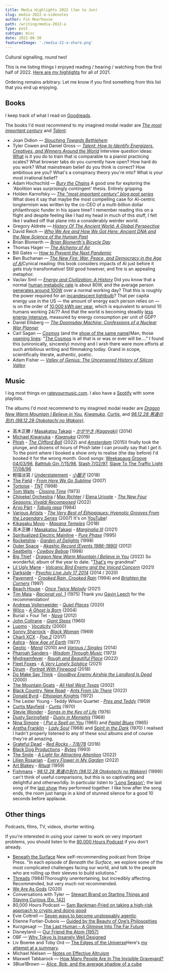```yaml
---
title: Media Highlights 2022 (Jan to Jun)
slug: media-2022-a-sidenotes
author: Fin Moorhouse
path: /writing/media-2022-a
type: post
subtype: misc
date: 2022-06-30
featuredImage: './media-22-a-share.png'
---
```


Cultural signalling, round two!

This is me listing things I enjoyed reading / hearing / watching from the first half of 2022. [Here are my highlights](https://www.finmoorhouse.com/writing/media-2021) for all of 2021.

Ordering remains arbitrary. Let me know if you find something from this list that you end up enjoying.

## Books

I keep track of what I read on [Goodreads](https://www.goodreads.com/user/show/38695642-fin-moorhouse).

The books I'd most recommend to my imagined modal reader are [*The most important century*](https://www.goodreads.com/book/show/59244207-the-most-important-century-blog-post-series) and [*Talent*](https://www.goodreads.com/book/show/56269174-talent).

- Joan Didion — [*Slouching Towards Bethlehem*](https://www.goodreads.com/book/show/424.Slouching_Towards_Bethlehem)
- Tyler Cowen and Daniel Gross — [*Talent: How to Identify Energizers, Creatives, and Winners Around the World*](https://www.goodreads.com/book/show/56269174-talent) <Sidenote label='talent'>Interview question ideas: [What](https://www.goodreads.com/review/show/4745730808?book_show_action=false&from_review_page=1) is it you do to train that is comparable to a pianist practicing scales? What browser tabs do you currently have open? How hard do you work? What mainstream belief do you think is correct? How ambitious are you? What's a conspiracy theory you're into? What is your most irrational belief?</Sidenote>
- Adam Hochschild — [*Bury the Chains*](https://www.goodreads.com/book/show/27668.Bury_the_Chains) <Sidenote label='chains'>A good one for exploring the 'Abolition was surprisingly contingent' thesis. Entirely gripping.</Sidenote>
- Holden Karnofsky — [*The "most important century" blog post series*](https://www.goodreads.com/book/show/59244207-the-most-important-century-blog-post-series) <Sidenote label='MIC'>What does it say that maybe the most compelling case for AI-centric longtermism was written by the co-CEO of a multi-billion dollar philanthropic funder in his spare time? I remember reading this on a flight and despite feeling like I had my head in much of this stuff, I felt like I walked off that plane into a considerably weirder world.</Sidenote>
- Gregory Aldrete — [*History Of The Ancient World: A Global Perspective*](https://www.goodreads.com/book/show/25692796-history-of-the-ancient-world)
- David Reich — [*Who We Are and How We Got Here: Ancient DNA and the New Science of the Human Past*](https://www.goodreads.com/book/show/35749414-who-we-are-and-how-we-got-here)
- Brian Blomerth — [*Brian Blomerth's Bicycle Day*](https://www.goodreads.com/book/show/52003981-brian-blomerth-s-bicycle-day)
- Thomas Hager — [*The Alchemy of Air*](https://www.goodreads.com/book/show/3269091-the-alchemy-of-air)
- Bill Gates — [*How to Prevent the Next Pandemic*](https://www.goodreads.com/book/show/59900689-how-to-prevent-the-next-pandemic)
- Ben Buchanan — [*The New Fire: War, Peace, and Democracy in the Age of AI*](https://www.goodreads.com/book/show/58329461-the-new-fire)<Sidenote label='fire'>Cynical reading: this book considers impacts of AI just before it gets *truly* transformative! Still good however, and fire is an appealing metaphor.</Sidenote>
- Vaclav Smil — [*Energy and Civilization: A History*](https://www.goodreads.com/book/show/31850765-energy-and-civilization) <Sidenote label='smil'>Did you know that a normal [human metabolic rate](https://en.wikipedia.org/wiki/Human_power) is about 80W, and the average person [generates around 100W](https://hypertextbook.com/facts/2003/WeiLiangMok.shtml) over a normal working day? That this is roughly the power required for an [incandescent lightbulb](https://en.wikipedia.org/wiki/Incandescent_light_bulb#Efficacy_and_efficiency)? That per capita energy use in the US — the amount of energy each person relies on — is on the order of [10,000 kWh per year](https://en.wikipedia.org/wiki/List_of_countries_by_electricity_consumption), which is equivalent to around 10 humans working 24/7? And that the world is becoming steadily [less energy intensive](https://www.eia.gov/todayinenergy/detail.php?id=27032), measured by energy consumption per unit of GDP?</Sidenote>
- Daniel Ellsberg — [*The Doomsday Machine: Confessions of a Nuclear War Planner*](https://www.goodreads.com/book/show/25663779-the-doomsday-machine)
- Carl Sagan — [*Cosmos*](https://www.goodreads.com/book/show/55030.Cosmos) (and the [show of the same name](https://letterboxd.com/film/cosmos-a-personal-voyage/))<Sidenote label='cosmos'>Man, those [opening lines](https://www.youtube.com/watch?v=uLu1cTKBspI): "[The Cosmos](https://twitter.com/finmoorhouse/status/1517999100347752448) is all that is or was or ever will be...." I found this (unironically, sincerely) moving and I wish there were more efforts at such ambitious writing and filmmaking today. Grand in scope, scientifically literate, authentic, poetic.</Sidenote>
- Adam Fisher — *[Valley of Genius: The Uncensored History of Silicon Valley](https://www.goodreads.com/book/show/36382335-valley-of-genius)*

## Music

I log most things on [rateyourmusic.com](https://rateyourmusic.com/~finm). I also have a [Spotify](https://open.spotify.com/user/finmoorhouse) with some playlists.

The albums I'd most recommend to my imagined modal reader are *[Dragon New Warm Mountain I Believe in You](https://rateyourmusic.com/release/album/big-thief/dragon-new-warm-mountain-i-believe-in-you/)*, *[Kiwanuka](https://rateyourmusic.com/release/album/michael-kiwanuka/kiwanuka/)*, *[Curtis](https://rateyourmusic.com/release/album/curtis-mayfield/curtis/)*, and *[98.12.28 男達の別れ (98.12.28 Otokotachi no Wakare)](https://rateyourmusic.com/release/album/fishmans/98_12_28-男達の別れ-98_12_28-otokotachi-no-wakare/)*.

- 高木正勝 / [Masakatsu Takagi](https://rateyourmusic.com/artist/高木正勝) - *[かがやき (Kagayaki)](https://rateyourmusic.com/release/album/高木正勝/かがやき-kagayaki/)* (2014)
- [Michael Kiwanuka](https://rateyourmusic.com/artist/michael-kiwanuka) - *[Kiwanuka](https://rateyourmusic.com/release/album/michael-kiwanuka/kiwanuka/)* (2019)
- [Phish](https://rateyourmusic.com/artist/phish) - *[The Clifford Ball](https://rateyourmusic.com/release/album/phish/the-clifford-ball/)* (2022) and *[Amsterdam](https://rateyourmusic.com/release/album/phish/amsterdam/)* (2015)<Sidenote label='phish'>I finally took the plunge, and dozens of hours of Phish later I can proudly say that I *get* it. To the point where I booked a show only to realise (the day before) I'd booked it for the wrong month. Good songs: [Weekapaug Groove 04/03/98](https://open.spotify.com/track/7CjuboegqQx6KPmaF1eXZm?si=6d13b774f92242a0), [Bathtub Gin 7/15/98](https://open.spotify.com/track/2YcWr5D9cVYcrGswsGL4VQ?si=e9f630bcb7ae40c8), [Stash 7/02/97](https://open.spotify.com/track/3CPKo5dQFFCcop5qk0uJoy?si=c4ba3dac87254798), [Slave To The Traffic Light 17/08/96](https://open.spotify.com/track/0CTaelNOOZGKcxEFGSu6qO?si=151122cb58be4e25)</Sidenote>
- 輕描淡寫 / [Understatement](https://rateyourmusic.com/artist/輕描淡寫) - *[小圈子](https://rateyourmusic.com/release/album/輕描淡寫/小圈子/)* (2018)
- [The Field](https://rateyourmusic.com/artist/the-field) - *[From Here We Go Sublime](https://rateyourmusic.com/release/album/the-field/from-here-we-go-sublime/)* (2007)
- [Tortoise](https://rateyourmusic.com/artist/tortoise) - *[TNT](https://rateyourmusic.com/release/album/tortoise/tnt/)* (1998)
- [Tom Waits](https://rateyourmusic.com/artist/tom-waits) - *[Closing Time](https://rateyourmusic.com/release/album/tom-waits/closing-time/)* (1973)
- [Chineke! Orchestra](https://rateyourmusic.com/artist/chineke-orchestra) / [Max Richter](https://rateyourmusic.com/artist/max_richter) / [Elena Urioste](https://rateyourmusic.com/artist/elena_urioste) - *[The New Four Seasons: Vivaldi Recomposed](https://rateyourmusic.com/release/album/chineke-orchestra-max-richter-elena-urioste/the-new-four-seasons-vivaldi-recomposed/)* (2022)
- [Arvo Pärt](https://rateyourmusic.com/artist/arvo_part) \- *[Tabula rasa](https://rateyourmusic.com/release/album/staatsorchester-stuttgart-lithuanian-chamber-orchestra-the-12-cellists-of-the-berlin-philharmonic-orchestra-dennis-russell-davies-saulius-sondeckis-gidon-kremer-keith-jarrett-tatjana-grindenko-alfred-schnittke/tabula-rasa/)* (1984)
- [Various Artists](https://rateyourmusic.com/artist/various-artists) - *[The Very Best of Éthiopiques: Hypnotic Grooves From the Legendary Series](https://rateyourmusic.com/release/comp/various-artists/the-very-best-of-ethiopiques-hypnotic-grooves-from-the-legendary-series/)* (2007) <Sidenote label='ethiopiques'>It's on [YouTube](https://www.youtube.com/playlist?list=PLAT4BYuk_sA_8Qkew-a7lrzj3CwFRGh11)!</Sidenote>
- [Kikagaku Moyo](https://rateyourmusic.com/artist/kikagaku-moyo) - *[Masana Temples](https://rateyourmusic.com/release/album/kikagaku-moyo/masana-temples/)* (2018)
- 高木正勝 / [Masakatsu Takagi](https://rateyourmusic.com/artist/高木正勝) - *[Marginalia III](https://rateyourmusic.com/release/comp/高木正勝/marginalia-iii/)* (2021)
- [Spiritualized Electric Mainline](https://rateyourmusic.com/artist/spiritualized) - *[Pure Phase](https://rateyourmusic.com/release/album/spiritualized-electric-mainline/pure-phase/)* (1995)
- [Rocketship](https://rateyourmusic.com/artist/rocketship) - *[Garden of Delights](https://rateyourmusic.com/release/album/rocketship/garden-of-delights/)* (1998)
- [Outer Space](https://rateyourmusic.com/artist/outer_space) - *[Akashic Record (Events 1986-1990)](https://rateyourmusic.com/release/album/outer_space/akashic_record__events_1986_1990_/)* (2012)
- [Seatbelts](https://rateyourmusic.com/artist/seatbelts-2) - *[Cowboy Bebop](https://rateyourmusic.com/release/album/seatbelts/cowboy-bebop/)* (1998)
- [Big Thief](https://rateyourmusic.com/artist/big-thief) - *[Dragon New Warm Mountain I Believe in You](https://rateyourmusic.com/release/album/big-thief/dragon-new-warm-mountain-i-believe-in-you/)* (2022) <Sidenote label='dnwmibiy'>So wonderful; album of the year to date. "[That's](https://www.youtube.com/watch?v=VMD2OGlgAEg) my grandma!"</Sidenote>
- [Lil Ugly Mane](https://rateyourmusic.com/artist/lil-ugly-mane) - *[Volcanic Bird Enemy and the Voiced Concern](https://rateyourmusic.com/release/album/lil-ugly-mane/volcanic-bird-enemy-and-the-voiced-concern/)* (2021)
- [Darkside](https://rateyourmusic.com/artist/darkside-3) - *[Psychic Live July 17 2014](https://rateyourmusic.com/release/album/darkside/psychic-live-july-17-2014/)* (2014 / 2020)
- [Pavement](https://rateyourmusic.com/artist/pavement) - *[Crooked Rain, Crooked Rain](https://rateyourmusic.com/release/album/pavement/crooked_rain__crooked_rain/)* (1994) and *[Brighten the Corners](https://rateyourmusic.com/release/album/pavement/brighten-the-corners/)* (1997)
- [Beach House](https://rateyourmusic.com/artist/beach-house) - *[Once Twice Melody](https://rateyourmusic.com/release/ep/beach-house/once-twice-melody/)* (2021)
- [Tim Maia](https://rateyourmusic.com/artist/tim_maia) - *[Racional vol. 1](https://rateyourmusic.com/release/album/tim-maia/racional-vol-1/)* (1975) <Sidenote label='racional'>Thank you [Gavin Leech](https://www.gleech.org/) for the recommendation!</Sidenote>
- [Andreas Vollenweider](https://rateyourmusic.com/artist/andreas_vollenweider) - *[Quiet Places](https://rateyourmusic.com/release/album/andreas-vollenweider/quiet-places/)* (2020)
- [Wilco](https://rateyourmusic.com/artist/wilco) - *[A Ghost Is Born](https://rateyourmusic.com/release/album/wilco/a-ghost-is-born/)* (2004)
- Burial + Four Tet - *[Nova](https://rateyourmusic.com/release/single/burial-four-tet/nova/)* (2012)
- [John Coltrane](https://rateyourmusic.com/artist/john-coltrane) - *[Giant Steps](https://rateyourmusic.com/release/album/john-coltrane/giant-steps/)* (1960)
- [Luomo](https://rateyourmusic.com/artist/luomo) - *[Vocalcity](https://rateyourmusic.com/release/album/luomo/vocalcity/)* (2000)
- [Sonny Sharrock](https://rateyourmusic.com/artist/sonny-sharrock) - *[Black Woman](https://rateyourmusic.com/release/album/sonny-sharrock/black-woman/)* (1969)
- [Charli XCX](https://rateyourmusic.com/artist/charli-xcx) - *[Pop 2](https://rateyourmusic.com/release/mixtape/charli-xcx/pop-2/)* (2017)
- [Ashra](https://rateyourmusic.com/artist/ashra) - *[New Age of Earth](https://rateyourmusic.com/release/album/ashra/new-age-of-earth/)* (1977)
- [Geotic](https://rateyourmusic.com/artist/geotic) - *[Mend](https://rateyourmusic.com/release/album/geotic/mend/)* (2010) and *[Various / Singles](https://rateyourmusic.com/release/comp/geotic/various-singles/)* (2014)
- [Pharoah Sanders](https://rateyourmusic.com/artist/pharoah_sanders) - *[Wisdom Through Music](https://rateyourmusic.com/release/album/pharoah_sanders/wisdom_through_music/)* (1973)
- [Mydreamfever](https://rateyourmusic.com/artist/mydreamfever) - *[Rough and Beautiful Place](https://rateyourmusic.com/release/album/mydreamfever/rough-and-beautiful-place/)* (2022)
- [Fleet Foxes](https://rateyourmusic.com/artist/fleet-foxes) - *[A Very Lonely Solstice](https://rateyourmusic.com/release/album/fleet-foxes/a-very-lonely-solstice/)* (2021)
- [Djrum](https://rateyourmusic.com/artist/djrum) - *[Portrait With Firewood](https://rateyourmusic.com/release/album/djrum/portrait-with-firewood/)* (2018)
- [Do Make Say Think](https://rateyourmusic.com/artist/do_make_say_think) - *[Goodbye Enemy Airship the Landlord Is Dead](https://rateyourmusic.com/release/album/do_make_say_think/goodbye_enemy_airship_the_landlord_is_dead/)* (2000)
- [The Mountain Goats](https://rateyourmusic.com/artist/the-mountain-goats) - *[All Hail West Texas](https://rateyourmusic.com/release/album/the-mountain-goats/all-hail-west-texas/)* (2002)
- [Black Country, New Road](https://rateyourmusic.com/artist/black-country-new-road) - *[Ants From Up There](https://rateyourmusic.com/release/album/black-country-new-road/ants-from-up-there-1/)* (2022)
- [Donald Byrd](https://rateyourmusic.com/artist/donald-byrd) - *[Ethiopian Knights](https://rateyourmusic.com/release/album/donald-byrd/ethiopian-knights/)* (1972)
- The Lester Young - Teddy Wilson Quartet - *[Pres and Teddy](https://rateyourmusic.com/release/album/the-lester-young-teddy-wilson-quartet/pres-and-teddy/)* (1959)
- [Curtis Mayfield](https://rateyourmusic.com/artist/curtis-mayfield) - *[Curtis](https://rateyourmusic.com/release/album/curtis-mayfield/curtis/)* (1970)
- [Stevie Wonder](https://rateyourmusic.com/artist/stevie-wonder) - *[Songs in the Key of Life](https://rateyourmusic.com/release/album/stevie-wonder/songs-in-the-key-of-life/)* (1976)
- [Dusty Springfield](https://rateyourmusic.com/artist/dusty-springfield) - *[Dusty in Memphis](https://rateyourmusic.com/release/album/dusty-springfield/dusty-in-memphis/)* (1969)
- [Nina Simone](https://rateyourmusic.com/artist/nina-simone) - *[I Put a Spell on You](https://rateyourmusic.com/release/album/nina-simone/i-put-a-spell-on-you/)* (1965) and *[Pastel Blues](https://rateyourmusic.com/release/album/nina-simone/pastel-blues/)* (1965)
- [Aretha Franklin](https://rateyourmusic.com/artist/aretha-franklin) - *[Lady Soul](https://rateyourmusic.com/release/album/aretha-franklin/lady-soul/)* (1968) and *[Spirit in the Dark](https://rateyourmusic.com/release/album/aretha-franklin/spirit-in-the-dark/)* (1970) <Sidenote label='soul'>I realised I hadn't properly listened to any of these soul albums and of course they're all amazing.</Sidenote>
- [Grateful Dead](https://rateyourmusic.com/artist/grateful-dead) - *[Red Rocks - 7/8/78](https://rateyourmusic.com/release/album/grateful-dead/red-rocks-7_8_78/)* (2016)
- [Black Dog Productions](https://rateyourmusic.com/artist/black-dog-productions) - *[Bytes](https://rateyourmusic.com/release/album/black-dog-productions/bytes/)* (1993)
- [The Smile](https://rateyourmusic.com/artist/the-smile-1) - *[A Light for Attracting Attention](https://rateyourmusic.com/release/album/the-smile/a-light-for-attracting-attention/)* (2022)
- [Lilien Rosarian](https://rateyourmusic.com/artist/lilien-rosarian) - *[Every Flower in My Garden](https://rateyourmusic.com/release/album/lilien-rosarian/every-flower-in-my-garden/)* (2022)
- [Art Blakey](https://rateyourmusic.com/artist/art-blakey) - *[Ritual](https://rateyourmusic.com/release/album/art-blakey/ritual/)* (1959)
- [Fishmans](https://rateyourmusic.com/artist/fishmans) - *[98.12.28 男達の別れ (98.12.28 Otokotachi no Wakare)](https://rateyourmusic.com/release/album/fishmans/98_12_28-男達の別れ-98_12_28-otokotachi-no-wakare/)* (1999)<Sidenote label='fishmans'>I can't think of useful comparisons, but this is so captivating and delightful and otherworldly. In particular listen to ['Long Season'](https://www.youtube.com/watch?v=wEGR_PHKK9g); the last song of the [last show](https://en.wikipedia.org/wiki/Fishmans#1998%E2%80%932004:_Otokotachi_no_Wakare,_death_of_Sato,_and_disbandment) they performed together. I like how after the song ends, the room just hangs in a kind of stunned silence for a good 10 seconds before applause.</Sidenote>

## Other things

Podcasts, films, TV, videos, shorter writing.

If you're interested in using your career to work on very important problems, you should listen to the [80,000 Hours Podcast](https://80000hours.org/podcast/) if you don't already.

- [Beneath the Surface](https://press.stripe.com/beneath-the-surface) <Sidenote label='threads'>New self-recommending podcast from Stripe Press. "In each episode of *Beneath the Surface*, we explore some of  the most complicated challenges facing our world, and talk to the people who are rolling up their sleeves to build solutions."</Sidenote>
- [Threads](https://letterboxd.com/film/threads/) (1984)<Sidenote label='threads'>Thoroughly unentertaining, but incredibly affecting. Recommended, but very much not recommended.</Sidenote>
- [We Are As Gods](https://letterboxd.com/film/we-are-as-gods/) (2020)
- Conversations with Tyler — [Stewart Brand on Starting Things and Staying Curious (Ep. 142)](https://conversationswithtyler.com/episodes/stewart-brand/)
- 80,000 Hours Podcast — [Sam Bankman-Fried on taking a high-risk approach to crypto and doing good](https://80000hours.org/podcast/episodes/sam-bankman-fried-high-risk-approach-to-crypto-and-doing-good/) 
- Evie Cottrell — [Seven ways to become unstoppably agentic](https://eviecottrell.com/blog/seven-ways-to-become-unstoppably-agentic)
- Étienne Fortier-Dubois — [Guided by the Beauty of One’s Philosophies](https://classicalfuturist.substack.com/p/guided-by-the-beauty-of-ones-philosophies?s=r&utm_source=pocket_mylist)
- Kurzgesagt — [The Last Human – A Glimpse Into The Far Future](https://www.youtube.com/watch?v=LEENEFaVUzU)
- Disneyland — [Our Friend the Atom (1957)](https://www.youtube.com/watch?v=pkwadgJORFM)
- OBF — [Why Tokyo Is Insanely Well Designed](https://www.youtube.com/watch?v=zysL_lkdtys)
- Liv Boeree and Toby Ord — [The Edges of the Universe](https://www.youtube.com/watch?v=ea3e52Uu4aQ)<Sidenote label='edges'>Here's [my attempt at a summary](https://twitter.com/finmoorhouse/status/1529763804309069824).</Sidenote>
- Michael Nielsen — [Notes on Effective Altruism](https://michaelnotebook.com/eanotes/)
- Maxwell Tabbarock — [How Many People Are In The Invisible Graveyard?](https://www.maximumprogress.org/blog/how-many-people-are-in-the-invisible-graveyard)
- 3Blue1Brown — [Alice, Bob, and the average shadow of a cube](https://www.youtube.com/watch?v=ltLUadnCyi0)
